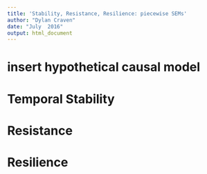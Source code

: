 ```yaml
---
title: 'Stability, Resistance, Resilience: piecewise SEMs'
author: "Dylan Craven"
date: "July  2016"
output: html_document
---
```



# insert hypothetical causal model

# Temporal Stability

# Resistance

# Resilience